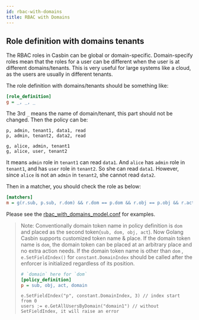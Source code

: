 ```yaml
---
id: rbac-with-domains
title: RBAC with Domains
---
```


## Role definition with domains tenants

The RBAC roles in Casbin can be global or domain-specific. Domain-specify roles mean that the roles for a user can be different when the user is at different domains/tenants. This is very useful for large systems like a cloud, as the users are usually in different tenants.

The role definition with domains/tenants should be something like:

```ini
[role_definition]
g = _, _, _
```

The 3rd ``_`` means the name of domain/tenant, this part should not be changed. Then the policy can be:

```
p, admin, tenant1, data1, read
p, admin, tenant2, data2, read

g, alice, admin, tenant1
g, alice, user, tenant2
```

It means ``admin`` role in ``tenant1`` can read ``data1``. And ``alice`` has ``admin`` role in ``tenant1``, and has ``user`` role in ``tenant2``. So she can read ``data1``. However, since ``alice`` is not an ``admin`` in ``tenant2``, she cannot read ``data2``.

Then in a matcher, you should check the role as below:

```ini
[matchers]
m = g(r.sub, p.sub, r.dom) && r.dom == p.dom && r.obj == p.obj && r.act == p.act
```

Please see the [rbac_with_domains_model.conf](https://github.com/casbin/casbin/blob/master/examples/rbac_with_domains_model.conf) for examples.

> Note: Conventionally domain token name in policy definition is `dom` and placed as the second token(`sub, dom, obj, act`).
Now Golang Casbin supports customized token name & place. If the domain token name is `dom`, the domain token can be placed at an arbitrary place and no extra action needs.  If the domain token name is other than `dom` , `e.SetFieldIndex()` for `constant.DomainIndex` should be called after the enforcer is initialized regardless of its position.
>
> ```ini
> # `domain` here for `dom`
> [policy_definition]
> p = sub, obj, act, domain
> ```
>
> ```golang
> e.SetFieldIndex("p", constant.DomainIndex, 3) // index start from 0
> users := e.GetAllUsersByDomain("domain1") // without SetFieldIndex, it will raise an error
> ```
